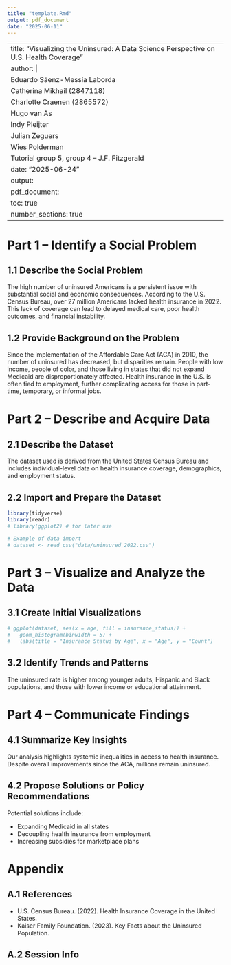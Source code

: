 ```yaml
---
title: "template.Rmd"
output: pdf_document
date: "2025-06-11"
---
```


---
title: "Visualizing the Uninsured: A Data Science Perspective on U.S. Health Coverage"
author: |
  Eduardo Sáenz-Messía Laborda  
  Catherina Mikhail (2847118)  
  Charlotte Craenen (2865572)  
  Hugo van As  
  Indy Pleijter  
  Julian Zeguers  
  Wies Polderman  
  Tutorial group 5, group 4 – J.F. Fitzgerald
date: "2025-06-24"
output:
  pdf_document:
    toc: true
    number_sections: true
---

# Part 1 – Identify a Social Problem

## 1.1 Describe the Social Problem

The high number of uninsured Americans is a persistent issue with substantial social and economic consequences. According to the U.S. Census Bureau, over 27 million Americans lacked health insurance in 2022. This lack of coverage can lead to delayed medical care, poor health outcomes, and financial instability.

## 1.2 Provide Background on the Problem

Since the implementation of the Affordable Care Act (ACA) in 2010, the number of uninsured has decreased, but disparities remain. People with low income, people of color, and those living in states that did not expand Medicaid are disproportionately affected. Health insurance in the U.S. is often tied to employment, further complicating access for those in part-time, temporary, or informal jobs.

# Part 2 – Describe and Acquire Data

## 2.1 Describe the Dataset

The dataset used is derived from the United States Census Bureau and includes individual-level data on health insurance coverage, demographics, and employment status.

## 2.2 Import and Prepare the Dataset

```r
library(tidyverse)
library(readr)
# library(ggplot2) # for later use
```

```r
# Example of data import
# dataset <- read_csv("data/uninsured_2022.csv")
```

# Part 3 – Visualize and Analyze the Data

## 3.1 Create Initial Visualizations

```r
# ggplot(dataset, aes(x = age, fill = insurance_status)) +
#   geom_histogram(binwidth = 5) +
#   labs(title = "Insurance Status by Age", x = "Age", y = "Count")
```

## 3.2 Identify Trends and Patterns

The uninsured rate is higher among younger adults, Hispanic and Black populations, and those with lower income or educational attainment.

# Part 4 – Communicate Findings

## 4.1 Summarize Key Insights

Our analysis highlights systemic inequalities in access to health insurance. Despite overall improvements since the ACA, millions remain uninsured.

## 4.2 Propose Solutions or Policy Recommendations

Potential solutions include:

-   Expanding Medicaid in all states
-   Decoupling health insurance from employment
-   Increasing subsidies for marketplace plans

# Appendix

## A.1 References

-   U.S. Census Bureau. (2022). Health Insurance Coverage in the United States.
-   Kaiser Family Foundation. (2023). Key Facts about the Uninsured Population.

## A.2 Session Info
